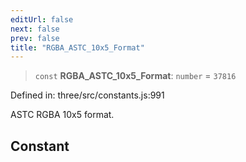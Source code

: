 ```yaml
---
editUrl: false
next: false
prev: false
title: "RGBA_ASTC_10x5_Format"
---
```


> `const` **RGBA\_ASTC\_10x5\_Format**: `number` = `37816`

Defined in: three/src/constants.js:991

ASTC RGBA 10x5 format.

## Constant
